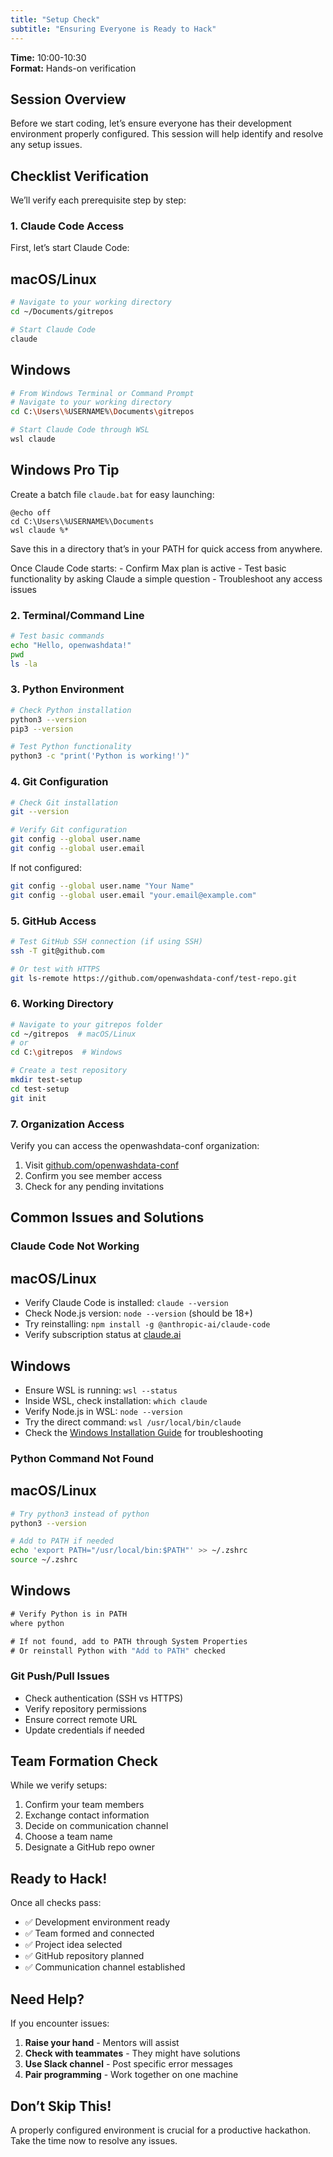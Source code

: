 ```yaml
---
title: "Setup Check"
subtitle: "Ensuring Everyone is Ready to Hack"
---
```


**Time:** 10:00-10:30  
**Format:** Hands-on verification

## Session Overview

Before we start coding, let's ensure everyone has their development environment properly configured. This session will help identify and resolve any setup issues.

## Checklist Verification

We'll verify each prerequisite step by step:

### 1. Claude Code Access

First, let's start Claude Code:

::: {.panel-tabset}
## macOS/Linux

```bash
# Navigate to your working directory
cd ~/Documents/gitrepos

# Start Claude Code
claude
```

## Windows

```bash
# From Windows Terminal or Command Prompt
# Navigate to your working directory
cd C:\Users\%USERNAME%\Documents\gitrepos

# Start Claude Code through WSL
wsl claude
```

::: {.callout-tip}
## Windows Pro Tip
Create a batch file `claude.bat` for easy launching:
```batch
@echo off
cd C:\Users\%USERNAME%\Documents
wsl claude %*
```
Save this in a directory that's in your PATH for quick access from anywhere.
:::
:::

Once Claude Code starts:
- Confirm Max plan is active
- Test basic functionality by asking Claude a simple question
- Troubleshoot any access issues

### 2. Terminal/Command Line

```bash
# Test basic commands
echo "Hello, openwashdata!"
pwd
ls -la
```

### 3. Python Environment

```bash
# Check Python installation
python3 --version
pip3 --version

# Test Python functionality
python3 -c "print('Python is working!')"
```

### 4. Git Configuration

```bash
# Check Git installation
git --version

# Verify Git configuration
git config --global user.name
git config --global user.email
```

If not configured:
```bash
git config --global user.name "Your Name"
git config --global user.email "your.email@example.com"
```

### 5. GitHub Access

```bash
# Test GitHub SSH connection (if using SSH)
ssh -T git@github.com

# Or test with HTTPS
git ls-remote https://github.com/openwashdata-conf/test-repo.git
```

### 6. Working Directory

```bash
# Navigate to your gitrepos folder
cd ~/gitrepos  # macOS/Linux
# or
cd C:\gitrepos  # Windows

# Create a test repository
mkdir test-setup
cd test-setup
git init
```

### 7. Organization Access

Verify you can access the openwashdata-conf organization:

1. Visit [github.com/openwashdata-conf](https://github.com/openwashdata-conf)
2. Confirm you see member access
3. Check for any pending invitations

## Common Issues and Solutions

### Claude Code Not Working

::: {.panel-tabset}
## macOS/Linux
- Verify Claude Code is installed: `claude --version`
- Check Node.js version: `node --version` (should be 18+)
- Try reinstalling: `npm install -g @anthropic-ai/claude-code`
- Verify subscription status at [claude.ai](https://claude.ai)

## Windows
- Ensure WSL is running: `wsl --status`
- Inside WSL, check installation: `which claude`
- Verify Node.js in WSL: `node --version`
- Try the direct command: `wsl /usr/local/bin/claude`
- Check the [Windows Installation Guide](https://github.com/VonHoltenCodes/CLAUDECODE_COMPLETE_WINDOWS_INSTALL_GUIDE/blob/main/docs/INSTALLATION.md) for troubleshooting
:::

### Python Command Not Found

::: {.panel-tabset}
## macOS/Linux
```bash
# Try python3 instead of python
python3 --version

# Add to PATH if needed
echo 'export PATH="/usr/local/bin:$PATH"' >> ~/.zshrc
source ~/.zshrc
```

## Windows
```cmd
# Verify Python is in PATH
where python

# If not found, add to PATH through System Properties
# Or reinstall Python with "Add to PATH" checked
```
:::

### Git Push/Pull Issues

- Check authentication (SSH vs HTTPS)
- Verify repository permissions
- Ensure correct remote URL
- Update credentials if needed

## Team Formation Check

While we verify setups:

1. Confirm your team members
2. Exchange contact information
3. Decide on communication channel
4. Choose a team name
5. Designate a GitHub repo owner

## Ready to Hack!

Once all checks pass:

- ✅ Development environment ready
- ✅ Team formed and connected
- ✅ Project idea selected
- ✅ GitHub repository planned
- ✅ Communication channel established

## Need Help?

If you encounter issues:

1. **Raise your hand** - Mentors will assist
2. **Check with teammates** - They might have solutions
3. **Use Slack channel** - Post specific error messages
4. **Pair programming** - Work together on one machine

::: {.callout-important}
## Don't Skip This!
A properly configured environment is crucial for a productive hackathon. Take the time now to resolve any issues.
:::